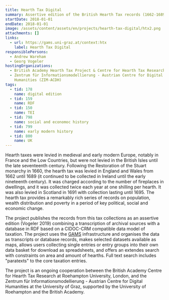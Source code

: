 ```yaml
---
title: Hearth Tax Digital
summary: Assertive edition of the British Hearth Tax records (1662-1689)
startDate: 2018-01-01
endDate: 2018-01-01
image: /assets/content/assets/en/projects/hearth-tax-digital/htx2.png
attachments: []
links:
  - url: https://gams.uni-graz.at/context:htx
    label: Hearth Tax Digital
responsiblePersons:
  - Andrew Wareham
  - Georg Vogeler
hostingOrganizations:
  - British Academy Hearth Tax Project & Centre for Hearth Tax Research
  - Zentrum für Informationsmodellierung - Austrian Centre for Digital
    Humanities (ZIM-ACDH)
tags:
  - tid: 178
    name: digital edition
  - tid: 159
    name: RDF
  - tid: 150
    name: TEI
  - tid: 798
    name: social and economoc history
  - tid: 799
    name: early modern history
  - tid: 800
    name: UK
---
```

Hearth taxes were levied in medieval and early modern Europe, notably in France and the Low Countries, but were not levied in the British Isles until the late seventeenth century. Following the Restoration of the Stuart monarchy in 1660, the hearth tax was levied in England and Wales from 1662 until 1689 (it continued to be collected in Ireland until the early nineteenth century). It was charged according to the number of fireplaces in dwellings, and it was collected twice each year at one shilling per hearth. It was also levied in Scotland in 1691 with collection lasting until 1695. The hearth tax provides a remarkably rich series of records on population, wealth distribution and poverty in a period of key political, social and economic change.

The project publishes the records from this tax collections as an assertive edition (Vogeler 2019) combining a transcription of archival sources with a database in RDF based on a CIDOC-CRM compatible data model of taxation. The project uses the [GAMS](https://gams.uni-graz.at/context:gams) infrastructure and organises the data as transcripts or database records, makes selected datasets available as maps, allows users collecting single entries or entry groups into their own data basket for download as spreadsheets, and offers an extendes search with constraints on area and amount of hearths. Full text search includes "paratexts" to the core taxation entries.

The project is an ongoing cooperation between the British Academy Centre for Hearth Tax Research at Roehampton University, London, and the Zentrum für Informationsmodellierung - Austrian Centre for Digital Humanities at the University of Graz, supported by the University of Roehampton and the British Academy.
